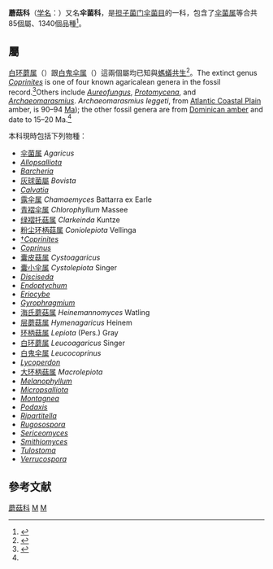 {{Automatic Taxobox
| fossil_range = {{Geological range|布尔迪加尔阶|現在}}<ref name="Poinar1990">{{Cite journal|last1=Poinar |first1=G. |coauthors =Singer, R. |year=1990 |title=Upper Eocene gilled mushroom from the Dominican Republic |journal= Science |volume=248 |pages=1099–1101 |pmid=17733372 |doi=10.1126/science.248.4959.1099 |issue=4959}}</ref>
| image = ChampignonMushroom.jpg
| image_caption = [[双孢蘑菇|双孢蘑菇]] ''Agaricus bisporus''
| taxon =Agaricaceae
| authority = [[Chevall.|Chevall.]], 1826
| type_genus = [[伞菌属|伞菌属]]<br>''Agaricus''
| type_genus_authority = [[L.|L.]], 1756
| subdivision_ranks = [[屬|屬]]
| subdivision = 
85個屬；見[[#屬|內文]]
}}
'''蘑菇科'''（[[学名|学名]]：{{lang|la|Agaricaceae}}）又名'''伞菌科'''，是[[担子菌门|担子菌门]][[伞菌目|伞菌目]]的一科，包含了[[伞菌属|伞菌属]]等合共85個屬、1340個品種<ref name=Kirk2008>{{cite book |author=Kirk PM, Cannon PF, Minter DW, Stalpers JA. |title=Dictionary of the Fungi. 10th ed |url=https://archive.org/details/dictionaryfungit00kirk |publisher=CABI |location=Wallingford |year=2008|page=[https://archive.org/details/dictionaryfungit00kirk/page/11 11]|isbn=0-85199-826-7}}</ref>。

== 屬 ==
[[白环蘑属|白环蘑属]]（{{lang|la|''Leucoagaricus''}}）跟[[白鬼伞属|白鬼伞属]]（{{lang|la|''Leucocoprinus''}}）這兩個屬均已知與[[螞蟻|螞蟻]][[共生|共生]]<ref>{{cite book |author=B. Hölldobler & E.O. Wilson |year=2009 |title=The superorganism: the beauty, elegance, and strangeness of insect societies |location=New York NY |publisher=W. W. Norton & Company }}</ref>。The extinct genus ''[[Coprinites|Coprinites]]'' is one of four known agaricalean genera in the fossil record.<ref name="Hibetal2003">{{Cite journal|last1=hibbet |first1=D.S. |coauthors = ''et al'' |year=2003 |title=Another Fossil Agaric from Dominican Amber |journal= Mycologia |volume=95 |issue=4 |pages=685–687 |jstor=3761943 |doi=10.2307/3761943}}</ref>Others include ''[[Aureofungus|Aureofungus]]'', ''[[Protomycena|Protomycena]]'', and ''[[Archaeomarasmius|Archaeomarasmius]]''. ''Archaeomarasmius leggeti'', from [[Atlantic_Coastal_Plain|Atlantic Coastal Plain]] amber, is 90–94 [[Million_years_ago|Ma]]); the other fossil genera are from [[Dominican_amber|Dominican amber]] and date to 15–20 Ma.<ref name="Hibbett 2003"/>

本科現時包括下列物種：
*[[伞菌属|伞菌属]] ''Agaricus''
*''[[Allopsalliota|Allopsalliota]]''
*''[[Barcheria|Barcheria]]''
*[[灰球菌屬|灰球菌屬]] ''Bovista''
*''[[Calvatia|Calvatia]]''
* [[露伞属|露伞属]] ''Chamaemyces'' Battarra ex Earle
* [[青褶伞属|青褶伞属]] ''Chlorophyllum'' Massee
* [[绿褶托菇属|绿褶托菇属]] ''Clarkeinda'' Kuntze
* [[粉尘环柄菇属|粉尘环柄菇属]] ''Coniolepiota'' Vellinga
* [[extinction|†]]''[[Coprinites|Coprinites]]''
*''[[Coprinus|Coprinus]]''
* [[囊皮菇属|囊皮菇属]] ''Cystoagaricus'' 
* [[囊小伞属|囊小伞属]] ''Cystolepiota'' Singer
*''[[Disciseda|Disciseda]]''
*''[[Endoptychum|Endoptychum]]''
*''[[Eriocybe|Eriocybe]]''
*''[[Gyrophragmium|Gyrophragmium]]''
* [[海氏蘑菇属|海氏蘑菇属]] ''Heinemannomyces'' Watling
* [[层蘑菇属|层蘑菇属]] ''Hymenagaricus'' Heinem
* [[环柄菇属|环柄菇属]] ''Lepiota'' (Pers.) Gray
* [[白环蘑属|白环蘑属]] ''Leucoagaricus'' Singer
* [[白鬼伞属|白鬼伞属]] ''Leucocoprinus'' 
* ''[[Lycoperdon|Lycoperdon]]''
* [[大环柄菇属|大环柄菇属]] ''Macrolepiota'' 
*''[[Melanophyllum|Melanophyllum]]''
*''[[Micropsalliota|Micropsalliota]]''
*''[[Montagnea|Montagnea]]''
*''[[Podaxis|Podaxis]]''
*''[[Ripartitella|Ripartitella]]''
*''[[Rugosospora|Rugosospora]]''
*''[[Sericeomyces|Sericeomyces]]''
*''[[Smithiomyces|Smithiomyces]]''
*''[[Tulostoma|Tulostoma]]''
*''[[Verrucospora|Verrucospora]]''

== 參考文献 ==
{{reflist}}

{{commons category|Agaricaceae}}

{{Authority control}}
{{Taxonbar|from=Q913614}}

[[Category:蘑菇科|]]
[[Category:_伞菌目|M]]
[[Category:_1826年描述的分类群|M]]